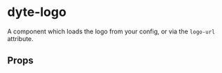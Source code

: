 # dyte-logo

A component which loads the logo from your config, or via the `logo-url` attribute.

## Props

<PropsTable of="dyte-logo" />
